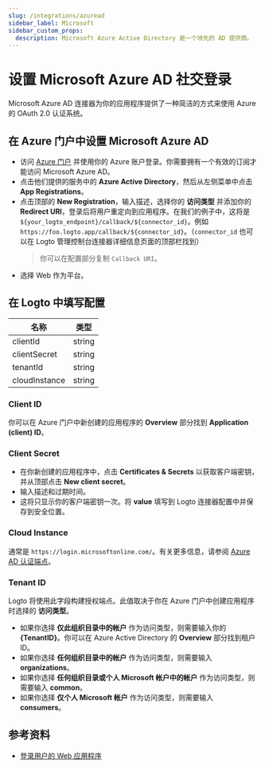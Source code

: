 ```yaml
---
slug: /integrations/azuread
sidebar_label: Microsoft
sidebar_custom_props:
  description: Microsoft Azure Active Directory 是一个领先的 AD 提供商。
---
```



# 设置 Microsoft Azure AD 社交登录

Microsoft Azure AD 连接器为你的应用程序提供了一种简洁的方式来使用 Azure 的 OAuth 2.0 认证系统。

<GuideTip />

## 在 Azure 门户中设置 Microsoft Azure AD

- 访问 [Azure 门户](https://portal.azure.com/#home) 并使用你的 Azure 账户登录。你需要拥有一个有效的订阅才能访问 Microsoft Azure AD。
- 点击他们提供的服务中的 **Azure Active Directory**，然后从左侧菜单中点击 **App Registrations**。
- 点击顶部的 **New Registration**，输入描述，选择你的 **访问类型** 并添加你的 **Redirect URI**，登录后将用户重定向到应用程序。在我们的例子中，这将是 `${your_logto_endpoint}/callback/${connector_id}`。例如 `https://foo.logto.app/callback/${connector_id}`。（`connector_id` 也可以在 Logto 管理控制台连接器详细信息页面的顶部栏找到）
  > 你可以在配置部分复制 `Callback URI`。
- 选择 Web 作为平台。

## 在 Logto 中填写配置

| 名称          | 类型   |
| ------------- | ------ |
| clientId      | string |
| clientSecret  | string |
| tenantId      | string |
| cloudInstance | string |

### Client ID

你可以在 Azure 门户中新创建的应用程序的 **Overview** 部分找到 **Application (client) ID**。

### Client Secret

- 在你新创建的应用程序中，点击 **Certificates & Secrets** 以获取客户端密钥，并从顶部点击 **New client secret**。
- 输入描述和过期时间。
- 这将只显示你的客户端密钥一次。将 **value** 填写到 Logto 连接器配置中并保存到安全位置。

### Cloud Instance

通常是 `https://login.microsoftonline.com/`。有关更多信息，请参阅 [Azure AD 认证端点](https://learn.microsoft.com/en-us/azure/active-directory/develop/authentication-national-cloud#azure-ad-authentication-endpoints)。

### Tenant ID

Logto 将使用此字段构建授权端点。此值取决于你在 Azure 门户中创建应用程序时选择的 **访问类型**。

- 如果你选择 **仅此组织目录中的帐户** 作为访问类型，则需要输入你的 **\{TenantID}**。你可以在 Azure Active Directory 的 **Overview** 部分找到租户 ID。
- 如果你选择 **任何组织目录中的帐户** 作为访问类型，则需要输入 **organizations**。
- 如果你选择 **任何组织目录或个人 Microsoft 帐户中的帐户** 作为访问类型，则需要输入 **common**。
- 如果你选择 **仅个人 Microsoft 帐户** 作为访问类型，则需要输入 **consumers**。

## 参考资料

- [登录用户的 Web 应用程序](https://docs.microsoft.com/en-us/azure/active-directory/develop/scenario-web-app-sign-user-overview)
